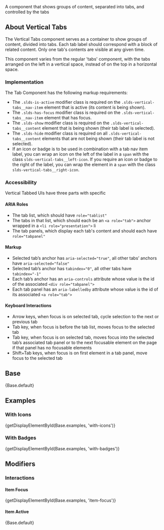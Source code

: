 
<div className="doc lead">
  A component that shows groups of content, separated into tabs, and controlled by the tabs
</div>

## About Vertical Tabs

The Vertical Tabs component serves as a container to show groups of content, divided into tabs. Each tab label should correspond with a block of related content. Only one tab's contents are visible at any given time.

This component varies from the regular 'tabs' component, with the tabs arranged on the left in a vertical space, instead of on the top in a horizontal space.

### Implementation

The Tab Component has the following markup requirements:

- The `.slds-is-active` modifier class is required on the `.slds-vertical-tabs__nav-item` element that is active (its content is being shown).
- The `.slds-has-focus` modifier class is required on the `.slds-vertical-tabs__nav-item` element that has focus.
- The `.slds-show` modifier class is required on the `.slds-vertical-tabs__content` element that is being shown (their tab label is selected).
- The `.slds-hide` modifier class is required on all `.slds-vertical-tabs__content` elements that are not being shown (their tab label is not selected).
- If an icon or badge is to be used in combination with a tab nav item label, you can wrap an icon on the left of the label in a `span` with the class `slds-vertical-tabs__left-icon`. If you require an icon or badge to the right of the label, you can wrap the element in a `span` with the class `slds-vertical-tabs__right-icon`.

### Accessibility

Vertical Tabbed UIs have three parts with specific

#### ARIA Roles

- The tab list, which should have `role="tablist"`
- The tabs in that list, which should each be an `<a role="tab">` anchor wrapped in a `<li role="presentation">` li
- The tab panels, which display each tab's content and should each have `role="tabpanel"`

#### Markup

- Selected tab’s anchor has `aria-selected="true"`, all other tabs’ anchors have `aria-selected="false"`
- Selected tab’s anchor has `tabindex="0"`, all other tabs have `tabindex="-1"`
- Each tab’s anchor has an `aria-controls` attribute whose value is the id of the associated `<div role="tabpanel">`
- Each tab panel has an `aria-labelledby` attribute whose value is the id of its associated `<a role="tab">`

#### Keyboard Interactions

- Arrow keys, when focus is on selected tab, cycle selection to the next or previous tab
- Tab key, when focus is before the tab list, moves focus to the selected tab
- Tab key, when focus is on selected tab, moves focus into the selected tab’s associated tab panel or to the next focusable element on the page if that panel has no focusable elements
- Shift+Tab keys, when focus is on first element in a tab panel, move focus to the selected tab


## Base

<CodeView>
  {Base.default}
</CodeView>

## Examples

### With Icons
<CodeView>
  {getDisplayElementById(Base.examples, 'with-icons')}
</CodeView>

### With Badges
<CodeView>
  {getDisplayElementById(Base.examples, 'with-badges')}
</CodeView>

## Modifiers

### Interactions

#### Item Focus
<CodeView toggleCode={false}>
  {getDisplayElementById(Base.examples, 'item-focus')}
</CodeView>

#### Item Active
<CodeView toggleCode={false}>
  {Base.default}
</CodeView>
